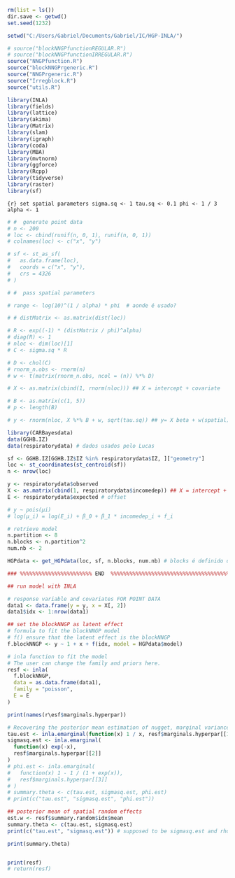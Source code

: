 ```r
rm(list = ls())
dir.save <- getwd()
set.seed(1232)

setwd("C:/Users/Gabriel/Documents/Gabriel/IC/HGP-INLA/")

# source("blockNNGPfunctionREGULAR.R")
# source("blockNNGPfunctionIRREGULAR.R")
source("NNGPfunction.R")
source("blockNNGPrgeneric.R")
source("NNGPrgeneric.R")
source("Irregblock.R")
source("utils.R")

library(INLA)
library(fields)
library(lattice)
library(akima)
library(Matrix)
library(slam)
library(igraph)
library(coda)
library(MBA)
library(mvtnorm)
library(ggforce)
library(Rcpp)
library(tidyverse)
library(raster)
library(sf)
```

```{r} set spatial parameters
sigma.sq <- 1
tau.sq <- 0.1
phi <- 1 / 3
alpha <- 1
```

```r
# #  generate point data
# n <- 200
# loc <- cbind(runif(n, 0, 1), runif(n, 0, 1))
# colnames(loc) <- c("x", "y")

# sf <- st_as_sf(
#   as.data.frame(loc),
#   coords = c("x", "y"),
#   crs = 4326
# )

# #  pass spatial parameters

# range <- log(10)^(1 / alpha) * phi  # aonde é usado?

# # distMatrix <- as.matrix(dist(loc))

# R <- exp((-1) * (distMatrix / phi)^alpha)
# diag(R) <- 1
# nloc <- dim(loc)[1]
# C <- sigma.sq * R

# D <- chol(C)
# rnorm_n.obs <- rnorm(n)
# w <- t(matrix(rnorm_n.obs, ncol = (n)) %*% D)

# X <- as.matrix(cbind(1, rnorm(nloc))) ## X = intercept + covariate

# B <- as.matrix(c(1, 5))
# p <- length(B)

# y <- rnorm(nloc, X %*% B + w, sqrt(tau.sq)) ## y= X beta + w(spatial) + nugget

```

```r

library(CARBayesdata)
data(GGHB.IZ)
data(respiratorydata) # dados usados pelo Lucas

sf <- GGHB.IZ[GGHB.IZ$IZ %in% respiratorydata$IZ, ]["geometry"]
loc <- st_coordinates(st_centroid(sf))
n <- nrow(loc)

y <- respiratorydata$observed
X <- as.matrix(cbind(1, respiratorydata$incomedep)) ## X = intercept + covariate
E <- respiratorydata$expected # offset

# y ~ pois(μi)
# log(μ_i​) = log(E_i​) + β_0 ​+ β_1 * ​incomedep_i ​+ f_i​

```


```r
# retrieve model
n.partition <- 8
n.blocks <- n.partition^2
num.nb <- 2

HGPdata <- get_HGPdata(loc, sf, n.blocks, num.nb) # blocks é definido dentro de get_HGPdata
```


```r
### %%%%%%%%%%%%%%%%%%%%%%% END  %%%%%%%%%%%%%%%%%%%%%%%%%%%%%%%%%%%%%%%%%%%

## run model with INLA

# response variable and covariates FOR POINT DATA
data1 <- data.frame(y = y, x = X[, 2])
data1$idx <- 1:nrow(data1)

## set the blockNNGP as latent effect
# formula to fit the blockNNGP model
# f() ensure that the latent effect is the blockNNGP
f.blockNNGP <- y ~ 1 + x + f(idx, model = HGPdata$model)

# inla function to fit the model
# The user can change the family and priors here.
resf <- inla(
  f.blockNNGP,
  data = as.data.frame(data1),
  family = "poisson",
  E = E
)

print(names(r\esf$marginals.hyperpar))

# Recovering the posterior mean estimation of nugget, marginal variance and phi parameters.
tau.est <- inla.emarginal(function(x) 1 / x, resf$marginals.hyperpar[[1]])
sigmasq.est <- inla.emarginal(
  function(x) exp(-x),
  resf$marginals.hyperpar[[2]]
)
# phi.est <- inla.emarginal(
#   function(x) 1 - 1 / (1 + exp(x)),
#   resf$marginals.hyperpar[[3]]
# )
# summary.theta <- c(tau.est, sigmasq.est, phi.est)
# print(c("tau.est", "sigmasq.est", "phi.est"))

## posterior mean of spatial random effects
est.w <- resf$summary.random$idx$mean
summary.theta <- c(tau.est, sigmasq.est)
print(c("tau.est", "sigmasq.est")) # supposed to be sigmasq.est and rho.est?

print(summary.theta)


print(resf)
# return(resf)
```